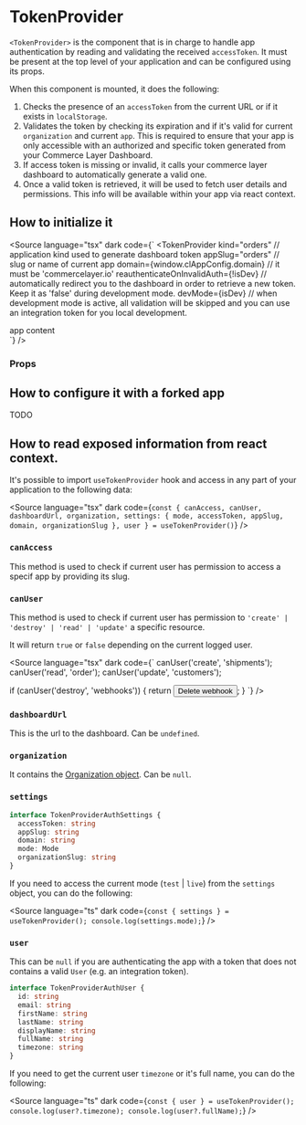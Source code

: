 
<Meta title="Getting Started/TokenProvider"></Meta>

# TokenProvider

`<TokenProvider>` is the component that is in charge to handle app authentication by reading and validating the received `accessToken`.
It must be present at the top level of your application and can be configured using its props.

When this component is mounted, it does the following:

1. Checks the presence of an `accessToken` from the current URL or if it exists in `localStorage`.
1. Validates the token by checking its expiration and if it's valid for current `organization` and current `app`. This is required to ensure that your app is only accessible with an authorized and specific token generated from your Commerce Layer Dashboard.
1. If access token is missing or invalid, it calls your commerce layer dashboard to automatically generate a valid one.
1. Once a valid token is retrieved, it will be used to fetch user details and permissions. This info will be available within your app via react context.

## How to initialize it

<Source
  language="tsx"
  dark
  code={`
<TokenProvider
  kind="orders" // application kind used to generate dashboard token
  appSlug="orders" // slug or name of current app
  domain={window.clAppConfig.domain} // it must be 'commercelayer.io'
  reauthenticateOnInvalidAuth={!isDev} // automatically redirect you to the dashboard in order to retrieve a new token. Keep it as 'false' during development mode.
  devMode={isDev} // when development mode is active, all validation will be skipped and you can use an integration token for you local development.
>
  <div>app content</div>
</TokenProvider>
`}
/>

### Props

<ArgsTable of={TokenProvider} />

## How to configure it with a forked app

TODO

## How to read exposed information from react context.

It's possible to import `useTokenProvider` hook and access in any part of your application to the following data:

<Source
  language="tsx"
  dark
  code={`
const {
  canAccess,
  canUser,
  dashboardUrl,
  organization,
  settings: { mode, accessToken, appSlug, domain, organizationSlug },
  user
} = useTokenProvider()
`} />

### `canAccess`

This method is used to check if current user has permission to access a specif app by providing its slug.

### `canUser`

This method is used to check if current user has permission to `'create' | 'destroy' | 'read' | 'update'` a specific resource.

It will return `true` or `false` depending on the current logged user.

<Source
  language="tsx"
  dark
  code={`
canUser('create', 'shipments');
canUser('read', 'order');
canUser('update', 'customers');

if (canUser('destroy', 'webhooks')) {
  return <button>Delete webhook</button>;
}
`} />

### `dashboardUrl`

This is the url to the dashboard. Can be `undefined`.

### `organization`

It contains the [Organization object](https://docs.commercelayer.io/core/v/api-reference/organization/object). Can be `null`.

### `settings`

```ts
interface TokenProviderAuthSettings {
  accessToken: string
  appSlug: string
  domain: string
  mode: Mode
  organizationSlug: string
}
```

If you need to access the current mode (`test` | `live`) from the `settings` object, you can do the following:

<Source
  language="ts"
  dark
  code={`
const { settings } = useTokenProvider();
console.log(settings.mode);
`} />

### `user`

This can be `null` if you are authenticating the app with a token that does not contains a valid `User` (e.g. an integration token).

```ts
interface TokenProviderAuthUser {
  id: string
  email: string
  firstName: string
  lastName: string
  displayName: string
  fullName: string
  timezone: string
}
```

If you need to get the current user `timezone` or it's full name, you can do the following:

<Source
  language="ts"
  dark
  code={`
const { user } = useTokenProvider();
console.log(user?.timezone);
console.log(user?.fullName);
`} />
